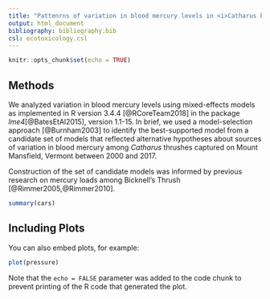 ```yaml
---
title: "Pattenrns of variation in blood mercury levels in <i>Catharus bicknelli</i> and <i>C</i>. <i>ustulatus</i> on Mount Mansfield, Vermont"
output: html_document
bibliography: bibliography.bib
csl: ecotoxicology.csl
---
```


```r
knitr::opts_chunk$set(echo = TRUE)
```

## Methods

We analyzed variation in blood mercury levels using mixed-effects models as implemented in R version 3.4.4 [@RCoreTeam2018] in the package <i>lme4</i>[@BatesEtAl2015], version 1.1-15. In brief, we used a model-selection approach [@Burnham2003] to identify the best-supported model from a candidate set of models that reflected alternative hypotheses about sources of variation in blood mercury among <i>Catharus</i> thrushes captured on Mount Mansfield, Vermont between 2000 and 2017.

Construction of the set of candidate models was informed by previous research on mercury loads among Bicknell's Thrush [@Rimmer2005,@Rimmer2010].

```r
summary(cars)
```

## Including Plots

You can also embed plots, for example:

```r
plot(pressure)
```

Note that the `echo = FALSE` parameter was added to the code chunk to prevent printing of the R code that generated the plot.
